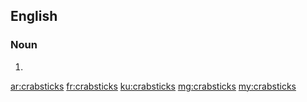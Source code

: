 ==English==

===Noun===
{{head|en|plural}}

# {{plural of|crabstick|lang=en|nocat=1}}

[[ar:crabsticks]]
[[fr:crabsticks]]
[[ku:crabsticks]]
[[mg:crabsticks]]
[[my:crabsticks]]